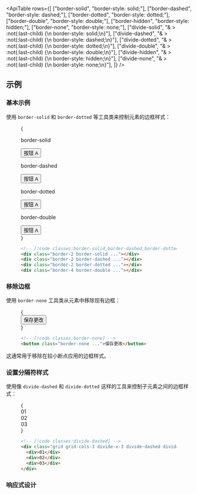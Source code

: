 

<ApiTable
  rows={[
    ["border-solid", "border-style: solid;"],
    ["border-dashed", "border-style: dashed;"],
    ["border-dotted", "border-style: dotted;"],
    ["border-double", "border-style: double;"],
    ["border-hidden", "border-style: hidden;"],
    ["border-none", "border-style: none;"],
    ["divide-solid", "& > :not(:last-child) {\n  border-style: solid;\n}"],
    ["divide-dashed", "& > :not(:last-child) {\n  border-style: dashed;\n}"],
    ["divide-dotted", "& > :not(:last-child) {\n  border-style: dotted;\n}"],
    ["divide-double", "& > :not(:last-child) {\n  border-style: double;\n}"],
    ["divide-hidden", "& > :not(:last-child) {\n  border-style: hidden;\n}"],
    ["divide-none", "& > :not(:last-child) {\n  border-style: none;\n}"],
  ]}
/>

## 示例

### 基本示例

使用 `border-solid` 和 `border-dotted` 等工具类来控制元素的边框样式：

<Figure>

<Example>
  {
    <div className="grid grid-cols-1 gap-x-4 gap-y-8 text-center text-sm leading-6 font-bold text-white sm:grid-cols-2">
      <div className="flex shrink-0 flex-col items-center">
        <p className="mb-3 text-center font-mono text-xs font-medium text-gray-500 dark:text-gray-400">border-solid</p>
        <button className="rounded-md border-2 border-solid border-indigo-500 bg-white px-4 py-2 text-sm font-semibold text-gray-700 dark:border-sky-500 dark:bg-gray-700 dark:text-white">
          按钮 A
        </button>
      </div>
      <div className="flex shrink-0 flex-col items-center">
        <p className="mb-3 text-center font-mono text-xs font-medium text-gray-500 dark:text-gray-400">border-dashed</p>
        <button className="rounded-md border-2 border-dashed border-indigo-500 bg-white px-4 py-2 text-sm font-semibold text-gray-700 dark:border-sky-500 dark:bg-gray-700 dark:text-white">
          按钮 A
        </button>
      </div>
      <div className="flex shrink-0 flex-col items-center">
        <p className="mb-3 text-center font-mono text-xs font-medium text-gray-500 dark:text-gray-400">border-dotted</p>
        <button className="rounded-md border-2 border-dotted border-indigo-500 bg-white px-4 py-2 text-sm font-semibold text-gray-700 dark:border-sky-500 dark:bg-gray-700 dark:text-white">
          按钮 A
        </button>
      </div>
      <div className="flex shrink-0 flex-col items-center">
        <p className="mb-3 text-center font-mono text-xs font-medium text-gray-500 dark:text-gray-400">border-double</p>
        <button className="rounded-md border-4 border-double border-indigo-500 bg-white px-4 py-2 text-sm font-semibold text-gray-700 dark:border-sky-500 dark:bg-gray-700 dark:text-white">
          按钮 A
        </button>
      </div>
    </div>
  }
</Example>

```html
<!-- [!code classes:border-solid,border-dashed,border-dotted,border-double] -->
<div class="border-2 border-solid ..."></div>
<div class="border-2 border-dashed ..."></div>
<div class="border-2 border-dotted ..."></div>
<div class="border-4 border-double ..."></div>
```

</Figure>

### 移除边框

使用 `border-none` 工具类从元素中移除现有边框：

<Figure>

<Example>
  {
    <div className="flex justify-center gap-4 text-center text-sm leading-6 font-bold text-white">
      <button className="rounded-md border-2 border-none border-indigo-500 bg-gray-100 px-4 py-2 text-sm font-semibold text-gray-700 dark:bg-gray-700 dark:text-white">
        保存更改
      </button>
    </div>
  }
</Example>

```html
<!-- [!code classes:border-none] -->
<button class="border-none ...">保存更改</button>
```

</Figure>

这通常用于移除在较小断点应用的边框样式。

### 设置分隔符样式

使用像 `divide-dashed` 和 `divide-dotted` 这样的工具来控制子元素之间的边框样式：

<Figure>

<Example>
  {
    <div className="mx-auto grid max-w-lg grid-cols-3 divide-x-3 divide-dashed divide-indigo-500 rounded-lg text-center font-mono text-sm leading-6 font-bold text-gray-400">
      <div className="p-4 outline-1 -outline-offset-1 outline-gray-900/20 outline-dashed dark:outline-white/20">01</div>
      <div className="p-4 outline-1 -outline-offset-1 outline-gray-900/20 outline-dashed dark:outline-white/20">02</div>
      <div className="p-4 outline-1 -outline-offset-1 outline-gray-900/20 outline-dashed dark:outline-white/20">03</div>
    </div>
  }
</Example>

```html
<!-- [!code classes:divide-dashed] -->
<div class="grid grid-cols-3 divide-x-3 divide-dashed divide-indigo-500">
  <div>01</div>
  <div>02</div>
  <div>03</div>
</div>
```

</Figure>

### 响应式设计

<ResponsiveDesign property="border-style" defaultClass="border-solid" featuredClass="border-dotted" />
